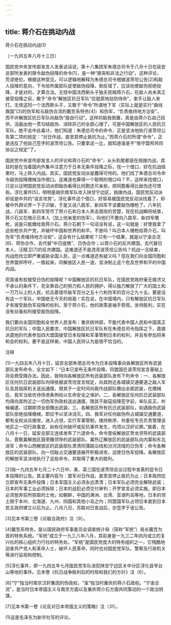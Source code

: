 ```yaml
---
---
---
```

title: 蒋介石在挑动内战
---



蒋介石在挑动内战(1)


（一九四五年八月十三日）

国民党中央宣传部发言人发表谈话说，第十八集团军朱德总司令于八月十日在延安总部所发表的限令敌伪投降的命令[1]，是一种“唐突和非法之行动”。这种评论，荒谬绝伦。根据这种意见，可以逻辑地解释为朱德总司令根据波茨坦公告[2]和敌人投降的意向，下令给所属部队促使敌伪投降，倒反错了，应该劝使敌伪拒绝投降，才是对的，才算合法。无怪中国法西斯头子独夫民贼蒋介石，在敌人尚未真正接受投降之前，敢于“命令”解放区抗日军队“应就原地驻防待命”，束手让敌人来打。无怪这同一个法西斯头子，又敢于“命令”所谓地下军（实际上就是实行“曲线救国”[3]的伪军和与敌伪合流的戴笠系特务[4]）和伪军，“负责维持地方治安”，而不许解放区抗日军队向敌伪“擅自行动”。这样的敌我倒置，真是由蒋介石自己招供，活画出他一贯勾结敌伪、消除异己的全部心理了。可是中国解放区的人民抗日军队，绝不会中此毒计。他们知道：朱德总司令的命令，正是坚决地执行波茨坦公告第二项的规定：“对日作战，直至其停止抵抗为止。”而蒋介石的所谓“命令”，正是违反了他自己签字的波茨坦公告。只要拿这一比，就知道谁是不“恪守盟邦共同协议之规定”了。

国民党中央宣传部发言人的评论和蒋介石的“命令”，从头到尾都是在挑拨内战，其目的是在当着国内外集中注意力于日本无条件投降之际，找一个借口，好在抗战结束时，马上转入内战。其实，国民党反动派是蠢得可怜的。他们找了朱德总司令命令敌伪投降缴械当作借口。这难道也算得一个聪明的借口吗？不，这样来找借口，只足以证明国民党反动派把敌伪看得比同胞还可亲些，把同胞看得比敌伪还可恨些。淳化事件[5]，明明是胡宗南军队攻入陕甘宁边区，挑拨内战，国民党反动派却说是中共的“谣言攻势”。淳化事件这个借口，好容易被国民党反动派找着了，却被中外舆论界一下子识破，于是又说八路军、新四军不该要敌伪缴枪了。八年抗战，八路军、新四军受尽了蒋介石和日本人夹击围攻的苦楚，现在抗战瞬将结束，蒋介石又在暗示日本人（加上他亲爱的伪军），叫他们不要向八路军、新四军缴枪，说是只能缴给我蒋介石。蒋介石剩下一句话没有说，这一句就是：好使我拿了这些枪杀共产党，并破坏中国和世界的和平。不是吗？叫日本人缴枪给蒋介石，叫伪军“负责维持地方治安”，这会有什么结果呢？只有一个结果，就是以宁渝合流[6]、蒋伪合作，去代替“中日提携”、日伪合作；以蒋介石的反共建国，去代替日本人、汪精卫[7]的反共建国。这难道还不是违背波茨坦公告吗？抗战一旦结束，内战危险立即严重威胁全国人民，这一点难道还有疑义吗？现在我们向全国同胞和世界盟邦呼吁，一致起来，同解放区人民一道，坚决制止这个危及世界和平的中国内战。

究竟谁有权接受日伪的投降呢？中国解放区的抗日军队，在国民党政府毫无接济又不承认的条件下，完全靠自己的努力和人民的拥护，得以独力解放了广大的国土和一万万以上的人民，抗击着侵华敌军百分之五十六和伪军的百分之九十五。要是没有这一个军队，中国绝无今天的局面！实在说，在中国境内，只有解放区抗日军队才有接受敌伪军投降的权利。至于蒋介石，他的政策是袖手旁观，坐待胜利，实在没有丝毫权利接受敌伪投降。

我们要向全国同胞和全世界人民宣布：重庆统帅部，不能代表中国人民和中国真正抗日的军队；中国人民要求，中国解放区抗日军队有在朱德总司令指挥之下，直接派遣他的代表参加四大盟国接受日本投降和军事管制日本的权利，并且有参加将来和会的权利。要不是这样做，中国人民将认为是很不恰当的。

注释

[1]一九四五年八月十日，延安总部朱德总司令为日本投降事向各解放区所有武装部队发布命令，全文如下：“日本已宣布无条件投降，同盟国在波茨坦宣言基础上将会商受降办法。因此，我特向各解放区所有武装部队发布下列命令：一、各解放区任何抗日武装部队均得依据波茨坦宣言规定，向其附近各城镇交通要道之敌人军队及其指挥机关送出通牒，限其于一定时间向我作战部队缴出全部武装，在缴械后，我军当依优待俘虏条例给以生命安全之保护。二、各解放区任何抗日武装部队均得向其附近之一切伪军伪政权送出通牒，限其于敌寇投降签字前，率队反正，听候编遣，过期即须全部缴出武装。三、各解放区所有抗日武装部队，如遇敌伪武装部队拒绝投降缴械，即应予以坚决消灭。四、我军对任何敌伪所占城镇交通要道，都有全权派兵接收，进入占领，实行军事管制，维持秩序，并委任专员负责管理该地区之一切行政事宜，如有任何破坏或反抗事件发生，均须以汉奸论罪。”接着，在八月十一日，延安总部又连续发布了六道命令，命令晋绥解放区贺龙领导的武装部队、晋察冀解放区聂荣臻领导的武装部队、冀热辽解放区的武装部队向内蒙和东北进军；命令山西解放区的武装部队肃清同蒲路沿线和汾河流域的日伪军；命令各解放区的武装部队，向一切敌占交通要道展开积极进攻，迫使日伪军投降。各解放区的解放军坚决地执行了这些命令，并取得了重大的胜利。



[2]指一九四五年七月二十六日中、美、英三国在波茨坦会议过程中发表的促令日本投降的公告。其主要内容为：盟军对日作战，直至其停止抵抗为止；日本政府应立即宣布无条件投降；日本军国主义必须永远肃清；日本军队必须完全解除武装；日本的军事工业必须拆除；日本的战犯必须交付审判；开罗宣言必须实施，即日本必须放弃前所掠取的土地，如朝鲜，中国的满洲、台湾、澎湖列岛等地，日本的领土限于本州、北海道、九州、四国和其他小岛之内；同盟国军队占领日本直到日本民主政府建立以后为止。八月八日，苏联对日宣战后，亦签字于该公告。

[3]见本书第三卷《论联合政府》注〔9〕。

[4]戴笠系特务，是以国民政府军事委员会调查统计局（简称“军统”）局长戴笠为首的特务系统。“军统”成立于一九三八年八月，其前身是一九三二年四月成立的复兴社的核心组织力行社的特务处。“军统”是国民党庞大的特务组织之一，它残酷地迫害共产党人和革命人士，破坏人民革命，同时也对国民党军队、警察及行政机关等进行监视和控制。

[5]淳化事件，即一九四五年七月国民党军队进犯陕甘宁边区关中分区淳化县爷台山等地的事件。见本卷《抗日战争胜利后的时局和我们的方针》注〔6〕。

[6]“宁”指当时南京汉奸集团的伪政权，“渝”指当时重庆的蒋介石政权。“宁渝合流”，是当时日本帝国主义与南京方面以及重庆蒋介石方面共同策动的一个政治阴谋。

[7]见本书第一卷《论反对日本帝国主义的策略》注〔31〕。

(1)这是毛泽东为新华社写的评论。